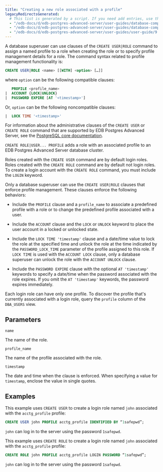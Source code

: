 ```yaml
---
title: "Creating a new role associated with a profile"
legacyRedirectsGenerated:
  # This list is generated by a script. If you need add entries, use the `legacyRedirects` key.
  - "/edb-docs/d/edb-postgres-advanced-server/user-guides/database-compatibility-for-oracle-developers-guide/9.6/Database_Compatibility_for_Oracle_Developers_Guide_v9.6.1.035.html"
  - "/edb-docs/d/edb-postgres-advanced-server/user-guides/database-compatibility-for-oracle-developers-guide/9.5/Database_Compatibility_for_Oracle_Developers_Guide.1.035.html"
  - "/edb-docs/d/edb-postgres-advanced-server/user-guides/user-guide/9.5/EDB_Postgres_Enterprise_Guide.1.032.html"
---
```


<div id="creating_a_new_role_associated_with_a_profile" class="registered_link"></div>

A database superuser can use clauses of the `CREATE USER|ROLE` command to assign a named profile to a role when creating the role or to specify profile management details for a role. The command syntax related to profile management functionality is:

```sql
CREATE USER|ROLE <name> [[WITH] <option> […]]
```

where `option` can be the following compatible clauses:

```sql
   PROFILE <profile_name>
|  ACCOUNT {LOCK|UNLOCK}
|  PASSWORD EXPIRE [AT '<timestamp>']
```

Or, `option` can be the following noncompatible clauses:

```sql
|  LOCK TIME '<timestamp>'
```

For information about the administrative clauses of the `CREATE USER` or `CREATE ROLE` command that are supported by EDB Postgres Advanced Server, see the [PostgreSQL core documentation](https://www.postgresql.org/docs/current/static/sql-commands.html).

`CREATE ROLE|USER... PROFILE` adds a role with an associated profile to an EDB Postgres Advanced Server database cluster.

Roles created with the `CREATE USER` command are by default login roles. Roles created with the `CREATE ROLE` command are by default not login roles. To create a login account with the `CREATE ROLE` command, you must include the `LOGIN` keyword.

Only a database superuser can use the `CREATE USER|ROLE` clauses that enforce profile management. These clauses enforce the following behaviors:

-   Include the `PROFILE` clause and a `profile_name` to associate a predefined profile with a role or to change the predefined profile associated with a user.

-   Include the `ACCOUNT` clause and the `LOCK` or `UNLOCK` keyword to place the user account in a locked or unlocked state.

-   Include the `LOCK TIME 'timestamp'` clause and a date/time value to lock the role at the specified time and unlock the role at the time indicated by the `PASSWORD_LOCK_TIME` parameter of the profile assigned to this role. If `LOCK TIME` is used with the `ACCOUNT LOCK` clause, only a database superuser can unlock the role with the `ACCOUNT UNLOCK` clause.

-   Include the `PASSWORD EXPIRE` clause with the optional `AT 'timestamp'` keywords to specify a date/time when the password associated with the role expires. If you omit the `AT 'timestamp'` keywords, the password expires immediately.

Each login role can have only one profile. To discover the profile that's currently associated with a login role, query the `profile` column of the `DBA_USERS` view.

## Parameters

`name`

  The name of the role.

`profile_name`

  The name of the profile associated with the role.

`timestamp`

  The date and time when the clause is enforced. When specifying a value for `timestamp`, enclose the value in single quotes.

## Examples

This example uses `CREATE USER` to create a login role named `john` associated with the `acctg_profile` profile:

```sql
CREATE USER john PROFILE acctg_profile IDENTIFIED BY “1safepwd”;
```

`john` can log in to the server using the password `1safepwd`.

This example uses `CREATE ROLE` to create a login role named `john` associated with the `acctg_profile` profile:

```sql
CREATE ROLE john PROFILE acctg_profile LOGIN PASSWORD “1safepwd”;
```

`john` can log in to the server using the password `1safepwd`.
